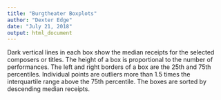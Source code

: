 ```yaml
---
title: "Burgtheater Boxplots"
author: "Dexter Edge"
date: "July 21, 2018"
output: html_document
---
```


Dark vertical lines in each box show the median receipts for the selected composers or titles. The height of a box is proportional to the number of performances. The left and right borders of a box are the 25th and 75th percentiles. Individual points are outliers more than 1.5 times the interquartile range above the 75th percentile. The boxes are sorted by descending median receipts.